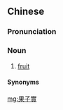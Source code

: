 {{also|果子实}}
==Chinese==
{{zh-forms|s=果子实|type=21}}

===Pronunciation===
{{zh-pron
|m=guǒzishí
|x=go3 zr3 shr6
|cat=n
}}

===Noun===
{{zh-noun}}

# {{lb|zh|Xiang}} [[fruit]]

====Synonyms====
{{zh-dial|水果}}

[[mg:果子實]]